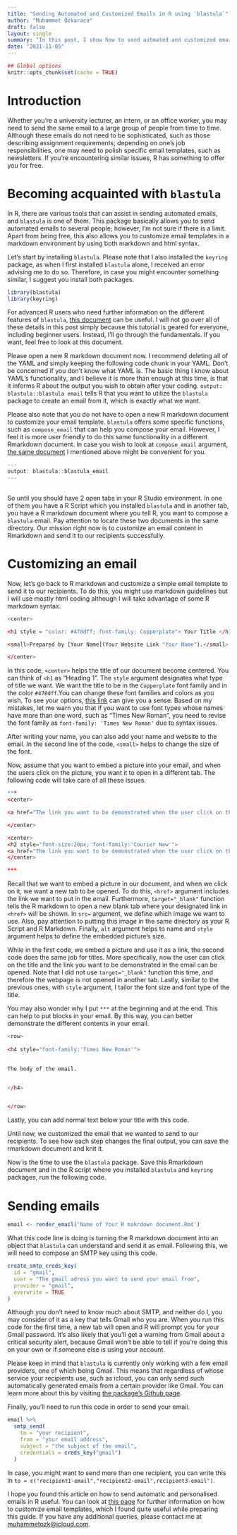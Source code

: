 ```yaml
---
title: "Sending Automated and Customized Emails in R using `blastula`"
author: "Muhammet Özkaraca"
draft: false
layout: single
summary: "In this post, I show how to send autmated and customized emails in R using `blastula`." 
date: "2021-11-05"
---
```


```r
## Global options
knitr::opts_chunk$set(cache = TRUE)
```

# Introduction

Whether you're a university lecturer, an intern, or an office worker, you may need to send the same email to a large group of people from time to time. Although these emails do not need to be sophisticated, such as those describing assignment requirements; depending on one's job responsibilities, one may need to polish specific email templates, such as newsletters. If you're encountering similar issues, R has something to offer you for free.

# Becoming acquainted with `blastula`

In R, there are various tools that can assist in sending automated emails, and `blastula` is one of them. This package basically allows you to send automated emails to several people; however, I'm not sure if there is a limit. Apart from being free, this also allows you to customize email templates in a markdown environment by using both markdown and html syntax. 

Let's start by installing `blastula`. Please note that I also installed the `keyring` package, as when I first installed `blastula` alone, I received an error advising me to do so. Therefore, in case you might encounter something similar, I suggest you install both packages. 

```r
library(blastula)
library(keyring)
```

For advanced R users who need further information on the different features of `blastula`, [this document](https://cran.r-project.org/web/packages/blastula/blastula.pdf) can be useful. I will not go over all of these details in this post simply because this tutorial is geared for everyone, including beginner users. Instead, I'll go through the fundamentals. If you want, feel free to look at this document.

Please open a new R markdown document now. I recommend deleting all of the YAML and simply keeping the following code chunk in your YAML. Don't be concerned if you don't know what YAML is. The basic thing I know about YAML's functionality, and I believe it is more than enough at this time, is that it informs R about the output you wish to obtain after your coding. `output: blastula::blastula email` tells R that you want to utilize the `blastula` package to create an email from it, which is exactly what we want.

Please also note that you do not have to open a new R markdown document to customize your email template. `blastula` offers some specific functions, such as `compose_email` that can help you compose your email. However, I feel it is more user friendly to do this same functionality in a different Rmarkdown document. In case you wish to look at `compose_email` argument, [the same document](https://cran.r-project.org/web/packages/blastula/blastula.pdf) I mentioned above might be convenient for you.

```r
---
output: blastula::blastula_email 
---
  
```

So until you should have 2 open tabs in your R Studio environment. In one of them you have a R Script which you installed `blastula` and in another tab, you have a R markdown document where you tell R, you want to compose a `blastula` email. Pay attention to locate these two documents in the same directory. Our mission right now is to customize an email content in Rmarkdown and send it to our recipients successfully.

# Customizing an email

Now, let's go back to R markdown and customize a simple email template to send it to our recipients. To do this, you might use markdown guidelines but I will use mostly html coding although I will take advantage of some R markdown syntax.

```r
<center>

<h1 style = "color: #478dff; font-family: Copperplate"> Your Title </h1>

<small>Prepared by [Your Name](Your Website Link "Your Name").</small>

</center>
```

In this code, `<center>` helps the title of our document become centered. You can think of `<h1` as "Heading 1". The `style` argument designates what type of title we want. We want the title to be in the `Copperplate` font family and in the color `#478dff`.You can change these font families and colors as you wish. To see your options, [this link](https://www.w3schools.com/css/css_font.asp) can give you a sense. Based on my mistakes, let me warn you that if you want to use font types whose names have more than one word, such as "Times New Roman", you need to revise the font family as `font-family: 'Times New Roman'` due to syntax issues.

After writing your name, you can also add your name and website to the email. In the second line of the code, `<small>` helps to change the size of the font.

Now, assume that you want to embed a picture into your email, and when the users click on the picture, you want it to open in a different tab. The following code will take care of all these issues.

```r
***
<center>

<a href="The link you want to be demonstrated when the user click on the picture" target="_blank"><img src="The name of the picture you want to embed in your email.png" alt="HTML tutorial" style="width:600px;height:400px;"></a>

</center>

<center>
<h2 style="font-size:20px; font-family:'Courier New'">
<a href="The link you want to be demonstrated when the user click on the title"> "The title" </a> </h2>
</center>

***
```


Recall that we want to embed a picture in our document, and when we click on it, we want a new tab to be opened. To do this, `<href>` argument includes the link we want to put in the email. Furthermore, `target="_blank"` function tells the R markdown to open a new blank tab where your designated link in `<href>` will be shown. In `src=` argument, we define which image we want to use. Also, pay attention to putting this image in the same directory as your R Script and R Markdown. Finally, `alt` argument helps to name and `style` argument helps to define the embedded picture's size.

While in the first code, we embed a picture and use it as a link, the second code does the same job for titles. More specifically, now the user can click on the title and the link you want to be demonstrated in the email can be opened. Note that I did not use `target="_blank"` function this time, and therefore the webpage is not opened in another tab. Lastly, similar to the previous ones, with `style` argument, I tailor the font size and font type of the title.

You may also wonder why I put `***` at the beginning and at the end. This can help to put blocks in your email. By this way, you can better demonstrate the different contents in your email.


```r

<row>
  
<h4 style="font-family:'Times New Roman'">
  

The body of the email.


</h4>


</row>
```


Lastly, you can add normal text below your title with this code.

Until now, we customized the email that we wanted to send to our recipients. To see how each step changes the final output, you can save the rmarkdown document and knit it.

Now is the time to use the `blastula` package. Save this Rmarkdown document and in the R script where you installed `blastula` and `keyring` packages, run the following code.

# Sending emails

```r
email <- render_email('Name of Your R makrdown document.Rmd')
```

What this code line is doing is turning the R markdown document into an object that `blastula` can understand and send it as email. Following this, we will need to compose an SMTP key using this code.

```r
create_smtp_creds_key(
  id = "gmail",
  user = "The gmail adress you want to send your email from",
  provider = "gmail",
  overwrite = TRUE
)
```


Although you don't need to know much about SMTP, and neither do I, you may consider of it as a key that tells Gmail who you are. When you run this code for the first time, a new tab will open and R will prompt you for your Gmail password. It's also likely that you'll get a warning from Gmail about a critical security alert, because Gmail won't be able to tell if you're doing this on your own or if someone else is using your account. 

Please keep in mind that `blastula` is currently only working with a few email providers, one of which being Gmail. This means that regardless of whose service your recipients use, such as icloud, you can only send such automatically generated emails from a certain provider like Gmail. You can learn more about this by visiting [the package's Github page](https://github.com/rstudio/blastula). 

Finally, you'll need to run this code in order to send your email.

```r
email %>%
  smtp_send(
    to = "your recipient",
    from = "your email address",
    subject = "the subject of the email",
    credentials = creds_key("gmail")
  )
```

In case, you might want to send more than one recipient, you can write this in `to = c("recipient1-email","recipient2-email",recipient3-email")`. 

I hope you found this article on how to send automatic and personalised emails in R useful. You can look at [this page](http://cakedown.alexandredeschamps.ca) for further information on how to customize email templates, which I found quite useful while preparing this guide. If you have any additional queries, please contact me at [muhammetozk@icloud.com](mailto:muhammetozk@icloud.com). 




